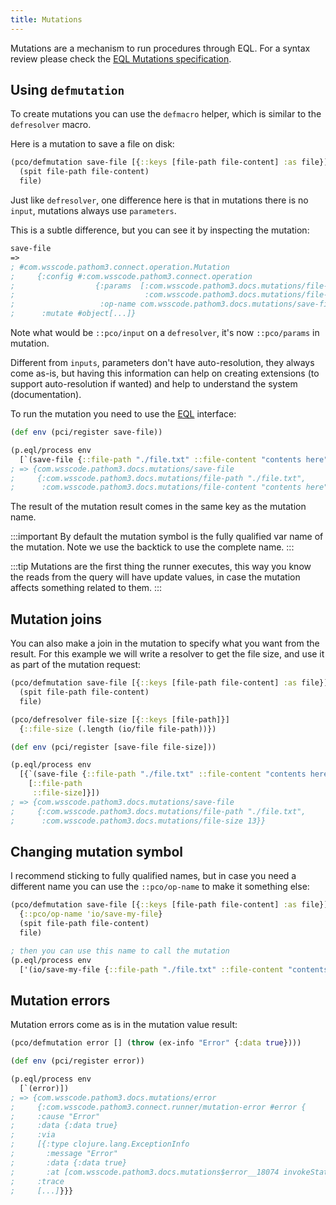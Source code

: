 ```yaml
---
title: Mutations
---
```


Mutations are a mechanism to run procedures through EQL. For a syntax review please
check the [EQL Mutations specification](https://edn-query-language.org/eql/1.0.0/specification.html#_mutations).

## Using `defmutation`

To create mutations you can use the `defmacro` helper, which is similar to the `defresolver` macro.

Here is a mutation to save a file on disk:

```clojure
(pco/defmutation save-file [{::keys [file-path file-content] :as file}]
  (spit file-path file-content)
  file)
```

Just like `defresolver`, one difference here is that in mutations there is no `input`,
mutations always use `parameters`.

This is a subtle difference, but you can see it by inspecting the mutation:

```clojure
save-file
=>
; #com.wsscode.pathom3.connect.operation.Mutation
;     {:config #:com.wsscode.pathom3.connect.operation
;                  {:params  [:com.wsscode.pathom3.docs.mutations/file-path
;                             :com.wsscode.pathom3.docs.mutations/file-content],
;                   :op-name com.wsscode.pathom3.docs.mutations/save-file},
;      :mutate #object[...]}
```

Note what would be `::pco/input` on a `defresolver`, it's now `::pco/params` in mutation.

Different from `inputs`, parameters don't have auto-resolution, they always come as-is,
but having this information can help on creating extensions (to support auto-resolution
if wanted) and help to understand the system (documentation).

To run the mutation you need to use the [EQL](eql.mdx) interface:

```clojure
(def env (pci/register save-file))

(p.eql/process env
  [`(save-file {::file-path "./file.txt" ::file-content "contents here"})])
; => {com.wsscode.pathom3.docs.mutations/save-file
;     {:com.wsscode.pathom3.docs.mutations/file-path "./file.txt",
;      :com.wsscode.pathom3.docs.mutations/file-content "contents here"}}
```

The result of the mutation result comes in the same key as the mutation name.

:::important
By default the mutation symbol is the fully qualified var name of the mutation. Note
we use the backtick to use the complete name.
:::

:::tip
Mutations are the first thing the runner executes, this way you know the reads from
the query will have update values, in case the mutation affects something related to
them.
:::

## Mutation joins

You can also make a join in the mutation to specify what you want from the result. For
this example we will write a resolver to get the file size, and use it as part of the
mutation request:

```clojure {5-6,8,11-13}
(pco/defmutation save-file [{::keys [file-path file-content] :as file}]
  (spit file-path file-content)
  file)

(pco/defresolver file-size [{::keys [file-path]}]
  {::file-size (.length (io/file file-path))})

(def env (pci/register [save-file file-size]))

(p.eql/process env
  [{`(save-file {::file-path "./file.txt" ::file-content "contents here"})
    [::file-path
     ::file-size]}])
; => {com.wsscode.pathom3.docs.mutations/save-file
;     {:com.wsscode.pathom3.docs.mutations/file-path "./file.txt",
;      :com.wsscode.pathom3.docs.mutations/file-size 13}}
```

## Changing mutation symbol

I recommend sticking to fully qualified names, but in case you need a different name
you can use the `::pco/op-name` to make it something else:

```clojure
(pco/defmutation save-file [{::keys [file-path file-content] :as file}]
  {::pco/op-name 'io/save-my-file}
  (spit file-path file-content)
  file)

; then you can use this name to call the mutation
(p.eql/process env
  ['(io/save-my-file {::file-path "./file.txt" ::file-content "contents here"})])
```

## Mutation errors

Mutation errors come as is in the mutation value result:

```clojure
(pco/defmutation error [] (throw (ex-info "Error" {:data true})))

(def env (pci/register error))

(p.eql/process env
  [`(error)])
; => {com.wsscode.pathom3.docs.mutations/error
;     {:com.wsscode.pathom3.connect.runner/mutation-error #error {
;     :cause "Error"
;     :data {:data true}
;     :via
;     [{:type clojure.lang.ExceptionInfo
;       :message "Error"
;       :data {:data true}
;       :at [com.wsscode.pathom3.docs.mutations$error__18074 invokeStatic "mutations.cljc" 12]}]
;     :trace
;     [...]}}}
```

